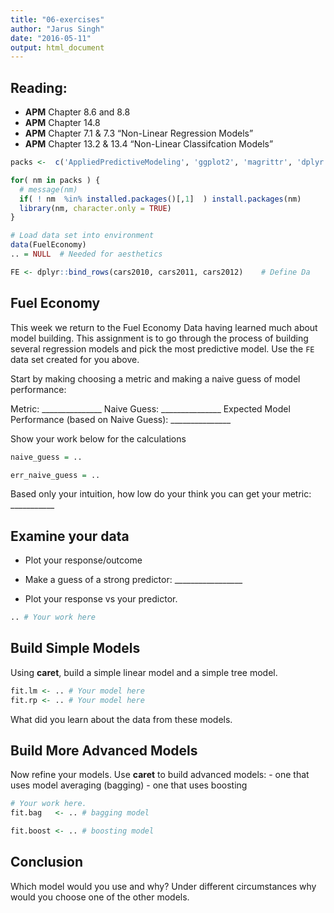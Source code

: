 ```yaml
---
title: "06-exercises"
author: "Jarus Singh"
date: "2016-05-11"
output: html_document
---
```


## Reading:
- **APM** Chapter 8.6 and 8.8 
- **APM** Chapter 14.8 
- **APM** Chapter 7.1 & 7.3 "Non-Linear Regression Models"
- **APM** Chapter 13.2 & 13.4 "Non-Linear Classifcation Models"


```r

packs <-  c('AppliedPredictiveModeling', 'ggplot2', 'magrittr', 'dplyr')

for( nm in packs ) { 
  # message(nm)
  if( ! nm  %in% installed.packages()[,1]  ) install.packages(nm)
  library(nm, character.only = TRUE)
}

# Load data set into environment
data(FuelEconomy)
.. = NULL  # Needed for aesthetics 

FE <- dplyr::bind_rows(cars2010, cars2011, cars2012)    # Define Da

```

## Fuel Economy 


This week we return to the Fuel Economy Data having learned much about model building. This assignment is to go through the process of building several regression models and pick the most predictive model. Use the `FE` data set created for you above.


Start by making choosing a metric and making a naive guess of model performance: 

Metric: _______________
Naive Guess: _______________
Expected Model Performance (based on Naive Guess): _______________

Show your work below for the calculations

```r

  
naive_guess = ..

err_naive_guess = ..

```


Based only your intuition, how low do your think you can get your metric: ___________


## Examine your data

 * Plot your response/outcome 

 * Make a guess of a strong predictor: _________________  
 * Plot your response vs your predictor. 

```r

.. # Your work here

```



## Build Simple Models

Using **caret**, build a simple linear model and a simple tree model. 

```r

fit.lm <- .. # Your model here
fit.rp <- .. # Your model here

```


What did you learn about the data from these models.



## Build More Advanced Models

Now refine your models. Use **caret** to build advanced models:
- one that uses model averaging (bagging) 
- one that uses boosting 

```r

# Your work here.
fit.bag   <- .. # bagging model 

fit.boost <- .. # boosting model


```


## Conclusion 

Which model would you use and why?  Under different circumstances why would you choose one of the other models.

